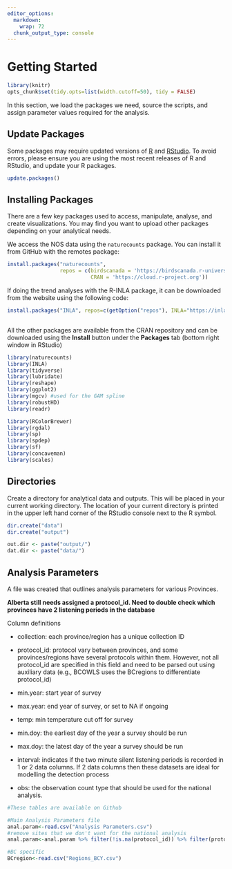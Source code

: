 ```yaml
---
editor_options: 
  markdown: 
    wrap: 72
  chunk_output_type: console
---
```


# Getting Started {#Setup2}

```r

library(knitr)
opts_chunk$set(tidy.opts=list(width.cutoff=50), tidy = FALSE)

```

In this section, we load the packages we need, source the scripts, and
assign parameter values required for the analysis.

## Update Packages {#Setup2.1}

Some packages may require updated versions of
[R](https://www.r-project.org/) and [RStudio](https://www.rstudio.com).
To avoid errors, please ensure you are using the most recent releases of
R and RStudio, and update your R packages.

```r

update.packages()                         

```

## Installing Packages {#Setup2.2}

There are a few key packages used to access, manipulate, analyse, and
create visualizations. You may find you want to upload other packages
depending on your analytical needs.

We access the NOS data using the `naturecounts` package. You can install
it from GitHub with the remotes package:

```r

install.packages("naturecounts", 
                 repos = c(birdscanada = 'https://birdscanada.r-universe.dev',
                           CRAN = 'https://cloud.r-project.org'))

```

If doing the trend analyses with the R-INLA package, it can be
downloaded from the website using the following code:

```r

install.packages("INLA", repos=c(getOption("repos"), INLA="https://inla.r-inla-download.org/R/stable"), dep=TRUE)
                                 
```

All the other packages are available from the CRAN repository and can be
downloaded using the **Install** button under the **Packages** tab
(bottom right window in RStudio)

```r

library(naturecounts)
library(INLA)
library(tidyverse)
library(lubridate)
library(reshape)
library(ggplot2)
library(mgcv) #used for the GAM spline
library(robustHD)
library(readr)

library(RColorBrewer)
library(rgdal)
library(sp)
library(spdep)
library(sf)
library(concaveman)
library(scales)

```

## Directories {#Setup2.3}

Create a directory for analytical data and outputs. This will be placed
in your current working directory. The location of your current
directory is printed in the upper left hand corner of the RStudio
console next to the R symbol.

```r

dir.create("data")
dir.create("output")

out.dir <- paste("output/")
dat.dir <- paste("data/")

```

## Analysis Parameters {#Setup2.4}

A file was created that outlines analysis parameters for various
Provinces.

**Alberta still needs assigned a protocol_id. Need to double check which
provinces have 2 listening periods in the database**

Column definitions

-   collection: each province/region has a unique collection ID

-   protocol_id: protocol vary between provinces, and some
    provinces/regions have several protocols within them. However, not
    all protocol_id are specified in this field and need to be parsed
    out using auxiliary data (e.g., BCOWLS uses the BCregions to
    differentiate protocol_id)

-   min.year: start year of survey

-   max.year: end year of survey, or set to NA if ongoing

-   temp: min temperature cut off for survey

-   min.doy: the earliest day of the year a survey should be run

-   max.doy: the latest day of the year a survey should be run

-   interval: indicates if the two minute silent listening periods is
    recorded in 1 or 2 data columns. If 2 data columns then these
    datasets are ideal for modelling the detection process

-   obs: the observation count type that should be used for the national
    analysis.

```r

#These tables are available on Github 

#Main Analysis Parameters file 
anal.param<-read.csv("Analysis Parameters.csv")
#remove sites that we don't want for the national analysis
anal.param<-anal.param %>% filter(!is.na(protocol_id)) %>% filter(protocol_id!=29)

#BC specific
BCregion<-read.csv("Regions_BCY.csv")

```
